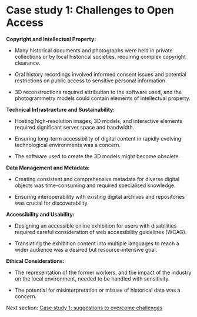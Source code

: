 # **Case study 1: Challenges to Open Access** {#sec-cs1challenges}

**Copyright and Intellectual Property:**

-   Many historical documents and photographs were held in private collections or by local historical societies, requiring complex copyright clearance.

-   Oral history recordings involved informed consent issues and potential restrictions on public access to sensitive personal information.

-   3D reconstructions required attribution to the software used, and the photogrammetry models could contain elements of intellectual property.

**Technical Infrastructure and Sustainability:**

-   Hosting high-resolution images, 3D models, and interactive elements required significant server space and bandwidth.

-   Ensuring long-term accessibility of digital content in rapidly evolving technological environments was a concern.

-   The software used to create the 3D models might become obsolete.

**Data Management and Metadata:**

-   Creating consistent and comprehensive metadata for diverse digital objects was time-consuming and required specialised knowledge.

-   Ensuring interoperability with existing digital archives and repositories was crucial for discoverability.

**Accessibility and Usability:**

-   Designing an accessible online exhibition for users with disabilities required careful consideration of web accessibility guidelines (WCAG).

-   Translating the exhibition content into multiple languages to reach a wider audience was a desired but resource-intensive goal.

**Ethical Considerations:**

-   The representation of the former workers, and the impact of the industry on the local environment, needed to be handled with sensitivity.

-   The potential for misinterpretation or misuse of historical data was a concern.

Next section: [Case study 1: suggestions to overcome challenges](https://nicki-clarkson.github.io/Case-studies/case-study-1-suggestions.html)
